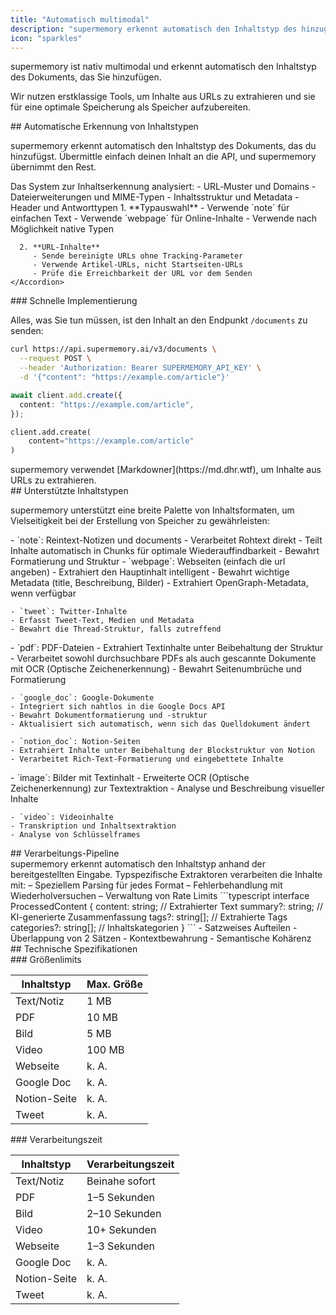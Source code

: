```yaml
---
title: "Automatisch multimodal"
description: "supermemory erkennt automatisch den Inhaltstyp des hinzugefügten Dokuments."
icon: "sparkles"
---
```


supermemory ist nativ multimodal und erkennt automatisch den Inhaltstyp des Dokuments, das Sie hinzufügen.

Wir nutzen erstklassige Tools, um Inhalte aus URLs zu extrahieren und sie für eine optimale Speicherung als Speicher aufzubereiten.

<div id="automatic-content-type-detection">
  ## Automatische Erkennung von Inhaltstypen
</div>

supermemory erkennt automatisch den Inhaltstyp des Dokuments, das du hinzufügst. Übermittle einfach deinen Inhalt an die API, und supermemory übernimmt den Rest.

<Tabs>
  <Tab title="Funktionsweise">
    Das System zur Inhaltserkennung analysiert:
    - URL‑Muster und Domains
    - Dateierweiterungen und MIME-Typen
    - Inhaltsstruktur und Metadata
    - Header und Antworttypen
  </Tab>
  <Tab title="Best Practices">
    <Accordion title="Best Practices für Inhaltstypen" defaultOpen icon="sparkles">
      1. **Typauswahl**
         - Verwende `note` für einfachen Text
         - Verwende `webpage` für Online-Inhalte
         - Verwende nach Möglichkeit native Typen

      2. **URL-Inhalte**
         - Sende bereinigte URLs ohne Tracking-Parameter
         - Verwende Artikel-URLs, nicht Startseiten-URLs
         - Prüfe die Erreichbarkeit der URL vor dem Senden
    </Accordion>

  </Tab>
</Tabs>

<div id="quick-implementation">
  ### Schnelle Implementierung
</div>

Alles, was Sie tun müssen, ist den Inhalt an den Endpunkt `/documents` zu senden:

<CodeGroup>

```bash cURL
curl https://api.supermemory.ai/v3/documents \
  --request POST \
  --header 'Authorization: Bearer SUPERMEMORY_API_KEY' \
  -d '{"content": "https://example.com/article"}'
```

```typescript
await client.add.create({
  content: "https://example.com/article",
});
```

```python
client.add.create(
    content="https://example.com/article"
)
```

</CodeGroup>

<Note>
  supermemory verwendet [Markdowner](https://md.dhr.wtf), um Inhalte aus URLs zu extrahieren.
</Note>

<div id="supported-content-types">
  ## Unterstützte Inhaltstypen
</div>

supermemory unterstützt eine breite Palette von Inhaltsformaten, um Vielseitigkeit bei der Erstellung von Speicher zu gewährleisten:

<Grid cols={2}>
  <Card title="Textinhalte" icon="document-text">
    - `note`: Reintext-Notizen und documents
    - Verarbeitet Rohtext direkt
    - Teilt Inhalte automatisch in Chunks für optimale Wiederauffindbarkeit
    - Bewahrt Formatierung und Struktur
  </Card>

  <Card title="Webinhalte" icon="globe">
    - `webpage`: Webseiten (einfach die url angeben)
    - Extrahiert den Hauptinhalt intelligent
    - Bewahrt wichtige Metadata (title, Beschreibung, Bilder)
    - Extrahiert OpenGraph-Metadata, wenn verfügbar

    - `tweet`: Twitter-Inhalte
    - Erfasst Tweet-Text, Medien und Metadata
    - Bewahrt die Thread-Struktur, falls zutreffend

  </Card>

  <Card title="Dokumenttypen" icon="document">
    - `pdf`: PDF-Dateien
    - Extrahiert Textinhalte unter Beibehaltung der Struktur
    - Verarbeitet sowohl durchsuchbare PDFs als auch gescannte Dokumente mit OCR (Optische Zeichenerkennung)
    - Bewahrt Seitenumbrüche und Formatierung

    - `google_doc`: Google-Dokumente
    - Integriert sich nahtlos in die Google Docs API
    - Bewahrt Dokumentformatierung und -struktur
    - Aktualisiert sich automatisch, wenn sich das Quelldokument ändert

    - `notion_doc`: Notion-Seiten
    - Extrahiert Inhalte unter Beibehaltung der Blockstruktur von Notion
    - Verarbeitet Rich-Text-Formatierung und eingebettete Inhalte

  </Card>

  <Card title="Medientypen" icon="photo">
    - `image`: Bilder mit Textinhalt
    - Erweiterte OCR (Optische Zeichenerkennung) zur Textextraktion
    - Analyse und Beschreibung visueller Inhalte

    - `video`: Videoinhalte
    - Transkription und Inhaltsextraktion
    - Analyse von Schlüsselframes

  </Card>
</Grid>

<div id="processing-pipeline">
  ## Verarbeitungs-Pipeline
</div>

<Steps>
  <Step title="Inhaltserkennung">
    supermemory erkennt automatisch den Inhaltstyp anhand der bereitgestellten Eingabe.
  </Step>

<Step title="Inhaltsextraktion">
  Typspezifische Extraktoren verarbeiten die Inhalte mit: – Speziellem Parsing für
  jedes Format – Fehlerbehandlung mit Wiederholversuchen – Verwaltung von Rate Limits
</Step>

  <Step title="KI-Optimierung">
    ```typescript
    interface ProcessedContent {
      content: string;      // Extrahierter Text
      summary?: string;     // KI-generierte Zusammenfassung
      tags?: string[];     // Extrahierte Tags
      categories?: string[]; // Inhaltskategorien
    }
    ```
  </Step>

  <Step title="Chunking & Indexierung">
    - Satzweises Aufteilen
    - Überlappung von 2 Sätzen
    - Kontextbewahrung
    - Semantische Kohärenz
  </Step>
</Steps>

<div id="technical-specifications">
  ## Technische Spezifikationen
</div>

<div id="size-limits">
  ### Größenlimits
</div>

| Inhaltstyp   | Max. Größe |
| ------------ | ---------- |
| Text/Notiz   | 1 MB       |
| PDF          | 10 MB      |
| Bild         | 5 MB       |
| Video        | 100 MB     |
| Webseite     | k. A.      |
| Google Doc   | k. A.      |
| Notion-Seite | k. A.      |
| Tweet        | k. A.      |

<div id="processing-time">
  ### Verarbeitungszeit
</div>

| Inhaltstyp   | Verarbeitungszeit |
| ------------ | ------------------ |
| Text/Notiz   | Beinahe sofort     |
| PDF          | 1–5 Sekunden       |
| Bild         | 2–10 Sekunden      |
| Video        | 10+ Sekunden       |
| Webseite     | 1–3 Sekunden       |
| Google Doc   | k. A.              |
| Notion-Seite | k. A.              |
| Tweet        | k. A.              |